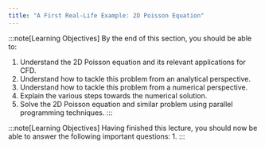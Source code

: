 ```yaml
---
title: "A First Real-Life Example: 2D Poisson Equation"
---
```



:::note[Learning Objectives]
By the end of this section, you should be able to:
1. Understand the 2D Poisson equation and its relevant applications for CFD.
2. Understand how to tackle this problem from an analytical perspective.
3. Understand how to tackle this problem from a numerical perspective.
4. Explain the various steps towards the numerical solution.
5. Solve the 2D Poisson equation and similar problem using parallel programming techniques.
:::

:::note[Learning Objectives]
Having finished this lecture, you should now be able to answer the following important questions:
1. 
:::